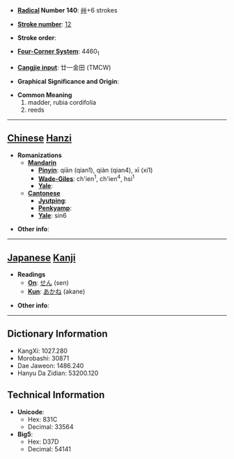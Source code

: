* '''[[Wiktionary:Chinese radical index| Radical]] Number 140''': [[Wiktionary:Chinese radical index 艸|艸]]+6 strokes

* '''[[Wiktionary:Chinese total strokes index|Stroke number]]''': [[Wiktionary:Chinese total strokes index 12|12]]

* '''Stroke order''': 

* '''[[Wiktionary:Chinese four corner index|Four-Corner System]]''': 4460<sub>1</sub>

* '''[[Wiktionary:Chinese Cangjie index|Cangjie input]]''': 廿一金田 (TMCW)

* '''Graphical Significance and Origin''': 

* '''Common Meaning'''
*#madder, rubia cordifolia
*# reeds


----

== [[Chinese]] [[Hanzi]] ==

* '''Romanizations'''
** '''[[Mandarin]]'''
*** '''[[Pinyin]]''': qiān (qian1), qiàn (qian4), xī (xi1)
*** '''[[Wade-Giles]]''': ch'ien<sup>1</sup>, ch'ien<sup>4</sup>, hsi<sup>1</sup>
*** '''[[Yale]]''': 
** '''[[Cantonese]]'''
*** '''[[Jyutping]]''':
*** '''[[Penkyamp]]''': 
*** '''[[Yale]]''': sin6

* '''Other info''': 

----

== [[Japanese]] [[Kanji]] ==

* '''Readings'''
** '''[[On]]''': [[せん]] (sen)
** '''[[Kun]]''': [[あかね]] (akane)

* '''Other info''':  

----

== Dictionary Information ==

* KangXi: 1027.280
* Morobashi: 30871
* Dae Jaweon: 1486.240
* Hanyu Da Zidian: 53200.120

== Technical Information ==

* '''Unicode''':
** Hex: 831C
** Decimal: 33564
* '''Big5''':
** Hex: D37D
** Decimal: 54141